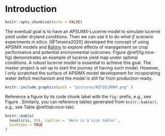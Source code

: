 # Introduction {#intro}

```r
knitr::opts_chunk$set(echo = FALSE)
```



The eventual goal is to have an APSUMX-Lucerne model to simulate lucerne yield
under dryland conditions. Then we can use it to do _what if_ scenario experiments
_in silico_. [@Teixeira2020] developed the concept of using APSIMX models and 
[Rshiny](https://shiny.rstudio.com/) to explore effects of management on crop
performance and potential environmental outcomes. Figure \@ref(fig:nice-fig) 
demonstrates an example of lucerne yield map under optimal conditions. A robust 
lucerne model is essential to achieve this goal. The master project is set up to
start the journey of having such model. However, I only scratched the surface of
APSIMX model development for incoporating water deficit mechanism and the model
is still far from production ready. 

```r
knitr::include_graphics(path = "pictures/NZYIELDMAP.png" )
```

Reference a figure by its code chunk label with the `fig:` prefix, e.g., see Figure . Similarly, you can reference tables generated from `knitr::kable()`, e.g., see Table \@ref(tab:nice-tab).

```r
knitr::kable(
  head(iris, 20), caption = 'Here is a nice table!',
  booktabs = TRUE
)
```

